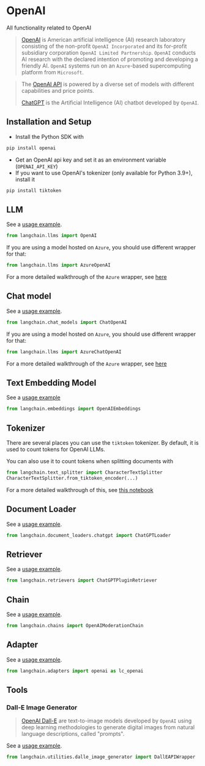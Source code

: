 # OpenAI

All functionality related to OpenAI

>[OpenAI](https://en.wikipedia.org/wiki/OpenAI) is American artificial intelligence (AI) research laboratory 
> consisting of the non-profit `OpenAI Incorporated`
> and its for-profit subsidiary corporation `OpenAI Limited Partnership`. 
> `OpenAI` conducts AI research with the declared intention of promoting and developing a friendly AI. 
> `OpenAI` systems run on an `Azure`-based supercomputing platform from `Microsoft`.

>The [OpenAI API](https://platform.openai.com/docs/models) is powered by a diverse set of models with different capabilities and price points.
> 
>[ChatGPT](https://chat.openai.com) is the Artificial Intelligence (AI) chatbot developed by `OpenAI`.

## Installation and Setup
- Install the Python SDK with
```bash
pip install openai
```
- Get an OpenAI api key and set it as an environment variable (`OPENAI_API_KEY`)
- If you want to use OpenAI's tokenizer (only available for Python 3.9+), install it
```bash
pip install tiktoken
```


## LLM

See a [usage example](/docs/integrations/llms/openai).

```python
from langchain.llms import OpenAI
```

If you are using a model hosted on `Azure`, you should use different wrapper for that:
```python
from langchain.llms import AzureOpenAI
```
For a more detailed walkthrough of the `Azure` wrapper, see [here](/docs/integrations/llms/azure_openai_example)


## Chat model

See a [usage example](/docs/integrations/chat/openai).

```python
from langchain.chat_models import ChatOpenAI
```

If you are using a model hosted on `Azure`, you should use different wrapper for that:
```python
from langchain.llms import AzureChatOpenAI
```
For a more detailed walkthrough of the `Azure` wrapper, see [here](/docs/integrations/chat/azure_chat_openai)


## Text Embedding Model

See a [usage example](/docs/integrations/text_embedding/openai)

```python
from langchain.embeddings import OpenAIEmbeddings
```


## Tokenizer

There are several places you can use the `tiktoken` tokenizer. By default, it is used to count tokens
for OpenAI LLMs.

You can also use it to count tokens when splitting documents with 
```python
from langchain.text_splitter import CharacterTextSplitter
CharacterTextSplitter.from_tiktoken_encoder(...)
```
For a more detailed walkthrough of this, see [this notebook](/docs/modules/data_connection/document_transformers/text_splitters/split_by_token#tiktoken)

## Document Loader

See a [usage example](/docs/integrations/document_loaders/chatgpt_loader).

```python
from langchain.document_loaders.chatgpt import ChatGPTLoader
```

## Retriever

See a [usage example](/docs/integrations/retrievers/chatgpt-plugin).

```python
from langchain.retrievers import ChatGPTPluginRetriever
```

## Chain

See a [usage example](/docs/guides/safety/moderation).

```python
from langchain.chains import OpenAIModerationChain
```

## Adapter

See a [usage example](/docs/integrations/adapters/openai).

```python
from langchain.adapters import openai as lc_openai
```

## Tools

### Dall-E Image Generator

>[OpenAI Dall-E](https://openai.com/dall-e-3) are text-to-image models developed by `OpenAI` 
> using deep learning methodologies to generate digital images from natural language descriptions, 
> called "prompts".


See a [usage example](/docs/integrations/tools/dalle_image_generator).

```python
from langchain.utilities.dalle_image_generator import DallEAPIWrapper
```
